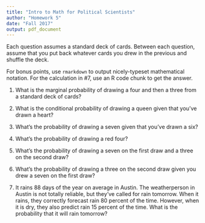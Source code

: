 ```yaml
---
title: "Intro to Math for Political Scientists"
author: "Homework 5"
date: "Fall 2017"
output: pdf_document
---
```


Each question assumes a standard deck of cards. Between each question,
assume that you put back whatever cards you drew in the previous and
shuffle the deck. 

For bonus points, use `rmarkdown` to output nicely-typeset
mathematical notation. For the calculation in #7, use an R code chunk
to get the answer. 

1. What is the marginal probability of drawing a four and then a three
   from a standard deck of cards?

2. What is the conditional probability of drawing a queen given that
   you've drawn a heart?

3. What's the probability of drawing a seven given that you've drawn a
   six?

4. What's the probability of drawing a red four?

5. What's the probability of drawing a seven on the first draw and a
   three on the second draw?

6. What's the probability of drawing a three on the second draw given
   you drew a seven on the first draw?

7. It rains 88 days of the year on average in Austin. The
   weatherperson in Austin is not totally reliable, but they've called
   for rain tomorrow. When it rains, they correctly forecast rain 80
   percent of the time. However, when it is dry, they also predict
   rain 15 percent of the time. What is the probability that it will
   rain tomorrow?
